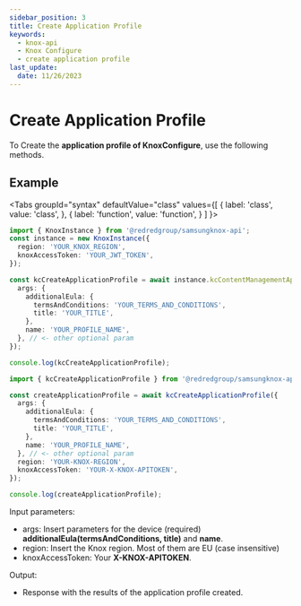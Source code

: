 ```yaml
---
sidebar_position: 3
title: Create Application Profile
keywords:
  - knox-api
  - Knox Configure
  - create application profile
last_update:
  date: 11/26/2023
---
```



# Create Application Profile

To Create the **application profile of KnoxConfigure**, use the following methods.

## Example

<Tabs
  groupId="syntax"
  defaultValue="class"
  values={[
    { label: 'class', value: 'class', },
    { label: 'function', value: 'function', }
  ]
}>
<TabItem value="class">

```ts
import { KnoxInstance } from '@redredgroup/samsungknox-api';
const instance = new KnoxInstance({
  region: 'YOUR_KNOX_REGION',
  knoxAccessToken: 'YOUR_JWT_TOKEN',
});

const kcCreateApplicationProfile = await instance.kcContentManagementApplication.createApplicationProfile({
  args: {
    additionalEula: {
      termsAndConditions: 'YOUR_TERMS_AND_CONDITIONS',
      title: 'YOUR_TITLE',
    },
    name: 'YOUR_PROFILE_NAME',
  }, // <- other optional param
});

console.log(kcCreateApplicationProfile);
```

</TabItem>

<TabItem value="function">

```ts
import { kcCreateApplicationProfile } from '@redredgroup/samsungknox-api';

const createApplicationProfile = await kcCreateApplicationProfile({
  args: {
    additionalEula: {
      termsAndConditions: 'YOUR_TERMS_AND_CONDITIONS',
      title: 'YOUR_TITLE',
    },
    name: 'YOUR_PROFILE_NAME',
  }, // <- other optional param
  region: 'YOUR-KNOX-REGION',
  knoxAccessToken: 'YOUR-X-KNOX-APITOKEN',
});

console.log(createApplicationProfile);
```

</TabItem>
</Tabs>

Input parameters:

- args: Insert parameters for the device (required) **additionalEula(termsAndConditions, title)** and **name**.
- region: Insert the Knox region. Most of them are EU (case insensitive)
- knoxAccessToken: Your **X-KNOX-APITOKEN**.

Output:

- Response with the results of the application profile created.

